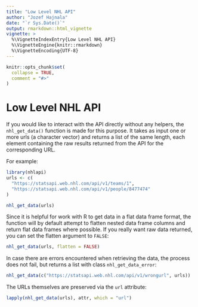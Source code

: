 ```yaml
---
title: "Low Level NHL API"
author: "Jozef Hajnala"
date: "`r Sys.Date()`"
output: rmarkdown::html_vignette
vignette: >
  %\VignetteIndexEntry{Low Level NHL API}
  %\VignetteEngine{knitr::rmarkdown}
  %\VignetteEncoding{UTF-8}
---
```


```r
knitr::opts_chunk$set(
  collapse = TRUE,
  comment = "#>"
)
```

# Low Level NHL API

If you would like to interact with the API directly without any helpers, the `nhl_get_data()` function is made for this purpose. It takes as input one or more urls (a character vector) and returns a list of the same length, each element containing the raw results returned from the API for the corresponding URL.

For example:

```r
library(nhlapi)
urls <- c(
  "https://statsapi.web.nhl.com/api/v1/teams/1",
  "https://statsapi.web.nhl.com/api/v1/people/8477474"
)

nhl_get_data(urls)
```

Since it is helpful for work with R to get data in a flat data frame format, the function will by default attempt to flatten nested data frame columns and return flat data frames where possible. If you really want raw data returned, you can set the flatten argument to `FALSE`:

```r
nhl_get_data(urls, flatten = FALSE)
```

In case there are errors encountered when retrieving the data, the process does not fail, but returns a list with class `nhl_get_data_error`:

```r
nhl_get_data(c("https://statsapi.web.nhl.com/api/v1/wrongurl", urls))
```

The URLs themselves are preserved via the `url` attribute:

```r
lapply(nhl_get_data(urls), attr, which = "url")
```
